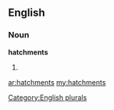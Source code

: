 ==English==

===Noun===
'''hatchments'''

# {{plural of|[[hatchment]]}}

[[Category:English plurals]]

[[ar:hatchments]]
[[my:hatchments]]